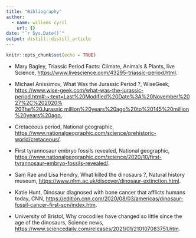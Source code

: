 ```yaml
---
title: "Bibliography"
author:
  - name: willems cyril
    url: {}
date: "`r Sys.Date()`"
output: distill::distill_article
---
```


```r
knitr::opts_chunk$set(echo = TRUE)
```

* Mary Bagley, Triassic Period Facts: Climate, Animals & Plants, live Science,
  [https://www.livescience.com/43295-triassic-period.html](https://www.livescience.com/43295-triassic-period.html).

* Michael Anissimov, What Was the Jurassic Period ?, WiseGeek,
 [https://www.wise-geek.com/what-was-the-jurassic-period.htm#:~:text=Last%20Modified%20Date%3A%20November%2027%2C%202020%  20The%20Jurassic,million%20years%20ago%20to%20145%20million%20years%20ago.](https://www.wise-geek.com/what-was-the-juras  sic-period.htm#:~:text=Last%20Modified%20Date%3A%20November%2027%2C%202020%20The%20Jurassic,million%20years%20ago%20to%2  0145%20million%20years%20ago.).

* Cretaceous period, National geographic,
 [https://www.nationalgeographic.com/science/prehistoric-world/cretaceous/](https://www.nationalgeographic.com/science/pr  ehistoric-world/cretaceous/).

* First tyrannosaur embryo fossils revealed, National geographic,
 [https://www.nationalgeographic.com/science/2020/10/first-tyrannosaur-embryo-fossils-revealed/](https://www.nationalgeog  raphic.com/science/2020/10/first-tyrannosaur-embryo-fossils-revealed/).
 
* Sam Rae and Lisa Hendry, What killed the dinosaurs ?, Natural history museum,
 [https://www.nhm.ac.uk/discover/dinosaur-extinction.html](https://www.nhm.ac.uk/discover/dinosaur-extinction.html).

* Katie Hunt, Dinosaur diagnosed with bone cancer that afflicts humans today, CNN,
 [https://edition.cnn.com/2020/08/03/americas/dinosaur-fossil-cancer-first-scn/index.htm](https://edition.cnn.com/2020  /08/03/americas/dinosaur-fossil-cancer-first-scn/index.htm).

* University of Bristol, Why crocodiles have changed so little since the age of the dinosaurs, Science news,
 [https://www.sciencedaily.com/releases/2021/01/210107083751.htm](https://www.sciencedaily.com/releases/2021/01/210107  083751.htm).
